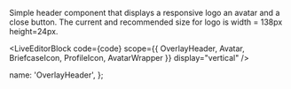 
Simple header component that displays a responsive logo an avatar and a close button.
The current and recommended size for logo is width = 138px height=24px.

<LiveEditorBlock
  code={code}
  scope={{ OverlayHeader, Avatar, BriefcaseIcon, ProfileIcon, AvatarWrapper }}
  display="vertical"
/>
<GeneratePropsTable componentName="OverlayHeader" />

  name: 'OverlayHeader',
};
